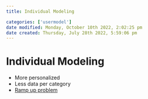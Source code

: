 ```yaml
---
title: Individual Modeling

categories: ['usermodel']
date modified: Monday, October 10th 2022, 2:02:25 pm
date created: Thursday, July 28th 2022, 5:59:06 pm
---
```


# Individual Modeling
- More personalized
- Less data per category
- [Ramp up problem](Ramp%20up%20problem.qmd)



